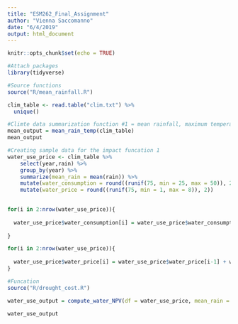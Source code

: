 ```yaml
---
title: "ESM262_Final_Assignment"
author: "Vienna Saccomanno"
date: "6/4/2019"
output: html_document
---
```


```r
knitr::opts_chunk$set(echo = TRUE)
```

```r
#Attach packages
library(tidyverse)

#Source functions
source("R/mean_rainfall.R")
```


```r
clim_table <- read.table("clim.txt") %>% 
  unique()

```

```r
#Climte data summarization function #1 = mean rainfall, maximum temperature and minimum temperature by year
mean_output = mean_rain_temp(clim_table)
mean_output
```

```r

#Creating sample data for the impact funcation 1
water_use_price <- clim_table %>% 
    select(year,rain) %>% 
    group_by(year) %>% 
    summarize(mean_rain = mean(rain)) %>% 
    mutate(water_consumption = round((runif(75, min = 25, max = 50)), 2)) %>% 
    mutate(water_price = round((runif(75, min = 1, max = 8)), 2))

    
for(i in 2:nrow(water_use_price)){
  
  water_use_price$water_consumption[i] = water_use_price$water_consumption[i-1] + water_use_price$water_consumption[i-1]*0.005
  
}

for(i in 2:nrow(water_use_price)){
  
  water_use_price$water_price[i] = water_use_price$water_price[i-1] + water_use_price$water_price[i-1]*0.005
}

#Funcation
source("R/drought_cost.R")

water_use_output = compute_water_NPV(df = water_use_price, mean_rain = mean_rain, water_consumption = water_consumption,water_price = water_price)

water_use_output

```

